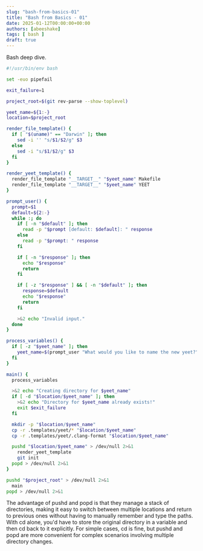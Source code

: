 ```yaml
---
slug: "bash-from-basics-01"
title: "Bash from Basics - 01"
date: 2025-01-12T00:00:00+00:00
authors: [abeeshake] 
tags: [ bash ]
draft: true
---
```



Bash deep dive.





```bash
#!/usr/bin/env bash

set -euo pipefail

exit_failure=1

project_root=$(git rev-parse --show-toplevel)

yeet_name=${1:-}
location=$project_root

render_file_template() {
  if [ "$(uname)" == "Darwin" ]; then
    sed -i '' "s/$1/$2/g" $3
  else
    sed -i "s/$1/$2/g" $3
  fi
}

render_yeet_template() {
  render_file_template "__TARGET__" "$yeet_name" Makefile
  render_file_template "__TARGET__" "$yeet_name" YEET
}

prompt_user() {
  prompt=$1
  default=${2:-}
  while :; do
    if [ -n "$default" ]; then
      read -p "$prompt [default: $default]: " response
    else
      read -p "$prompt: " response
    fi

    if [ -n "$response" ]; then
      echo "$response"
      return
    fi

    if [ -z "$response" ] && [ -n "$default" ]; then
      response=$default
      echo "$response"
      return
    fi

    >&2 echo "Invalid input."
  done
}

process_variables() {
  if [ -z "$yeet_name" ]; then
    yeet_name=$(prompt_user "What would you like to name the new yeet?")
  fi
}

main() {
  process_variables

  >&2 echo "Creating directory for $yeet_name"
  if [ -d "$location/$yeet_name" ]; then
    >&2 echo "Directory for $yeet_name already exists!"
    exit $exit_failure
  fi

  mkdir -p "$location/$yeet_name"
  cp -r .templates/yeet/* "$location/$yeet_name"
  cp -r .templates/yeet/.clang-format "$location/$yeet_name"

  pushd "$location/$yeet_name" > /dev/null 2>&1
    render_yeet_template
    git init
  popd > /dev/null 2>&1
}

pushd "$project_root" > /dev/null 2>&1
  main
popd > /dev/null 2>&1

```


The advantage of pushd and popd is that they manage a stack of directories, making it easy to switch between multiple locations and return to previous ones without having to manually remember and type the paths. With cd alone, you'd have to store the original directory in a variable and then cd back to it explicitly. For simple cases, cd is fine, but pushd and popd are more convenient for complex scenarios involving multiple directory changes.